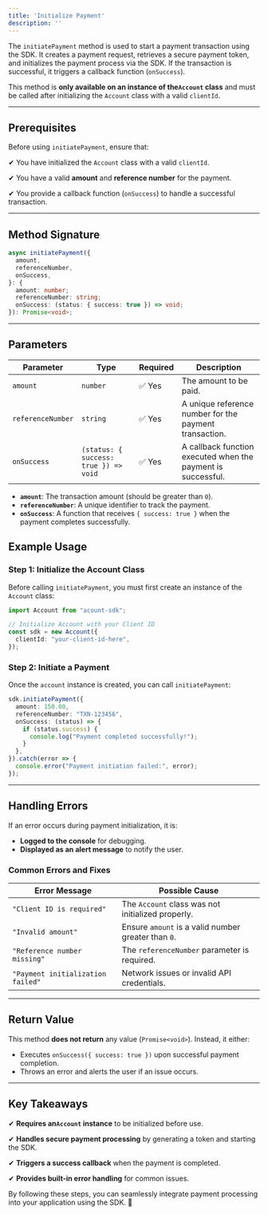 ```yaml
---
title: 'Initialize Payment'
description: ''
---
```


The `initiatePayment` method is used to start a payment transaction using the SDK. It creates a payment request, retrieves a secure payment token, and initializes the payment process via the SDK. If the transaction is successful, it triggers a callback function (`onSuccess`).

This method is **only available on an instance of the`Account` class** and must be called after initializing the `Account` class with a valid `clientId`.

***

## **Prerequisites**

Before using `initiatePayment`, ensure that:

✔ You have initialized the `Account` class with a valid `clientId`.

✔ You have a valid **amount** and **reference number** for the payment.

✔ You provide a callback function (`onSuccess`) to handle a successful transaction.

***

## **Method Signature**

```typescript
async initiatePayment({
  amount,
  referenceNumber,
  onSuccess,
}: {
  amount: number;
  referenceNumber: string;
  onSuccess: (status: { success: true }) => void;
}): Promise<void>;
```

***

## **Parameters**

| Parameter         | Type                                  | Required | Description                                                  |
| ----------------- | ------------------------------------- | -------- | ------------------------------------------------------------ |
| `amount`          | `number`                              | ✅ Yes    | The amount to be paid.                                       |
| `referenceNumber` | `string`                              | ✅ Yes    | A unique reference number for the payment transaction.       |
| `onSuccess`       | `(status: { success: true }) => void` | ✅ Yes    | A callback function executed when the payment is successful. |

* **`amount`**: The transaction amount (should be greater than `0`).
* **`referenceNumber`**: A unique identifier to track the payment.
* **`onSuccess`**: A function that receives `{ success: true }` when the payment completes successfully.



## **Example Usage**

### **Step 1: Initialize the Account Class**

Before calling `initiatePayment`, you must first create an instance of the `Account` class:

```typescript
import Account from "acount-sdk";

// Initialize Account with your Client ID
const sdk = new Account({
  clientId: "your-client-id-here",
});
```

### **Step 2: Initiate a Payment**

Once the `account` instance is created, you can call `initiatePayment`:

```typescript
sdk.initiatePayment({
  amount: 150.00,
  referenceNumber: "TXN-123456",
  onSuccess: (status) => {
    if (status.success) {
      console.log("Payment completed successfully!");
    }
  },
}).catch(error => {
  console.error("Payment initiation failed:", error);
});
```

***

## **Handling Errors**

If an error occurs during payment initialization, it is:

* **Logged to the console** for debugging.
* **Displayed as an alert message** to notify the user.

### **Common Errors and Fixes**

| Error Message                     | Possible Cause                                      |
| --------------------------------- | --------------------------------------------------- |
| `"Client ID is required"`         | The `Account` class was not initialized properly.   |
| `"Invalid amount"`                | Ensure `amount` is a valid number greater than `0`. |
| `"Reference number missing"`      | The `referenceNumber` parameter is required.        |
| `"Payment initialization failed"` | Network issues or invalid API credentials.          |

***

## **Return Value**

This method **does not return** any value (`Promise<void>`). Instead, it either:

* Executes `onSuccess({ success: true })` upon successful payment completion.
* Throws an error and alerts the user if an issue occurs.

***

## **Key Takeaways**

✔ **Requires an`Account` instance** to be initialized before use.

✔ **Handles secure payment processing** by generating a token and starting the SDK.

✔ **Triggers a success callback** when the payment is completed.

✔ **Provides built-in error handling** for common issues.

By following these steps, you can seamlessly integrate payment processing into your application using the SDK. 🚀